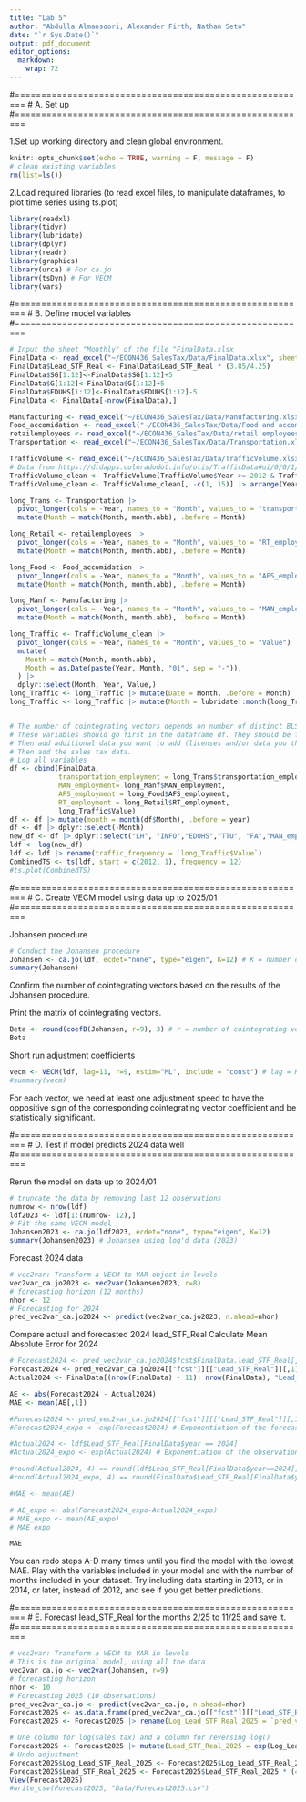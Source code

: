```yaml
---
title: "Lab 5"
author: "Abdulla Almansoori, Alexander Firth, Nathan Seto"
date: "`r Sys.Date()`"
output: pdf_document
editor_options: 
  markdown: 
    wrap: 72
---
```


#========================================================
# A. Set up
#========================================================

1.Set up working directory and clean global environment. 

```r
knitr::opts_chunk$set(echo = TRUE, warning = F, message = F)
# clean existing variables
rm(list=ls())
```


2.Load required libraries (to read excel files, to manipulate dataframes, to plot time series using ts.plot)

```r
library(readxl)
library(tidyr)
library(lubridate)
library(dplyr)
library(readr)
library(graphics)
library(urca) # For ca.jo
library(tsDyn) # For VECM
library(vars)
```

#========================================================
# B. Define model variables
#========================================================

```r
# Input the sheet "Monthly" of the file "FinalData.xlsx
FinalData <- read_excel("~/ECON436_SalesTax/Data/FinalData.xlsx", sheet = 1)
FinalData$Lead_STF_Real <- FinalData$Lead_STF_Real * (3.85/4.25)
FinalData$SG[1:12]<-FinalData$SG[1:12]+5
FinalData$G[1:12]<-FinalData$G[1:12]+5
FinalData$EDUHS[1:12]<-FinalData$EDUHS[1:12]-5
FinalData <- FinalData[-nrow(FinalData),]

Manufacturing <- read_excel("~/ECON436_SalesTax/Data/Manufacturing.xlsx")
Food_accomidation <- read_excel("~/ECON436_SalesTax/Data/Food and accomidation.xlsx")
retailemployees <- read_excel("~/ECON436_SalesTax/Data/retail employees.xlsx")
Transportation <- read_excel("~/ECON436_SalesTax/Data/Transportation.xlsx")

TrafficVolume <- read_excel("~/ECON436_SalesTax/Data/TrafficVolume.xlsx") 
# Data from https://dtdapps.coloradodot.info/otis/TrafficData#ui/0/0/1/station/000127/criteria/27425//false/true/
TrafficVolume_clean <- TrafficVolume[TrafficVolume$Year >= 2012 & TrafficVolume$Year <= 2024, ]
TrafficVolume_clean <- TrafficVolume_clean[, -c(1, 15)] |> arrange(Year)

long_Trans <- Transportation |> 
  pivot_longer(cols = -Year, names_to = "Month", values_to = "transportation_employment") |> 
  mutate(Month = match(Month, month.abb), .before = Month)

long_Retail <- retailemployees |> 
  pivot_longer(cols = -Year, names_to = "Month", values_to = "RT_employment") |> 
  mutate(Month = match(Month, month.abb), .before = Month)

long_Food <- Food_accomidation |> 
  pivot_longer(cols = -Year, names_to = "Month", values_to = "AFS_employment") |> 
  mutate(Month = match(Month, month.abb), .before = Month)

long_Manf <- Manufacturing |> 
  pivot_longer(cols = -Year, names_to = "Month", values_to = "MAN_employment") |> 
  mutate(Month = match(Month, month.abb), .before = Month)

long_Traffic <- TrafficVolume_clean |>
  pivot_longer(cols = -Year, names_to = "Month", values_to = "Value") |>
  mutate(
    Month = match(Month, month.abb),
    Month = as.Date(paste(Year, Month, "01", sep = "-")),
  ) |>
  dplyr::select(Month, Year, Value,)
long_Traffic <- long_Traffic |> mutate(Date = Month, .before = Month)
long_Traffic <- long_Traffic |> mutate(Month = lubridate::month(long_Traffic$Date))


# The number of cointegrating vectors depends on number of distinct BLS categories that you think are determined by the economic conditions of Larimer county.
# These variables should go first in the dataframe df. They should be followed by the variables that are driven state or country-level conditions.
# Then add additional data you want to add (licenses and/or data you think is cointegrated with the sales tax data).
# Then add the sales tax data.
# Log all variables
df <- cbind(FinalData, 
            transportation_employment = long_Trans$transportation_employment, 
            MAN_employment= long_Manf$MAN_employment, 
            AFS_employment = long_Food$AFS_employment, 
            RT_employment = long_Retail$RT_employment,
            long_Traffic$Value)
df <- df |> mutate(month = month(df$Month), .before = year)
df <- df |> dplyr::select(-Month)
new_df <- df |> dplyr::select("LH", "INFO","EDUHS","TTU", "FA","MAN_employment","AFS_employment","RT_employment", "long_Traffic$Value", "Lead_STF_Real")
ldf <- log(new_df)
ldf <- ldf |> rename(traffic_frequency = `long_Traffic$Value`)
CombinedTS <- ts(ldf, start = c(2012, 1), frequency = 12)
#ts.plot(CombinedTS)

```

#========================================================
# C. Create VECM model using data up to 2025/01
#========================================================


Johansen procedure

```r
# Conduct the Johansen procedure
Johansen <- ca.jo(ldf, ecdet="none", type="eigen", K=12) # K = number of periods in a year (4 if quarterly data, 12 if monthly data)
summary(Johansen)
```
Confirm the number of cointegrating vectors based on the results of the Johansen procedure.


Print the matrix of cointegrating vectors.

```r
Beta <- round(coefB(Johansen, r=9), 3) # r = number of cointegrating vectors
Beta
```


Short run adjustment coefficients

```r
vecm <- VECM(ldf, lag=11, r=9, estim="ML", include = "const") # lag = K-1
#summary(vecm)
```

For each vector, we need at least one adjustment speed to have the oppositive sign of the corresponding cointegrating vector coefficient and be statistically significant.


#========================================================
# D. Test if model predicts 2024 data well
#========================================================

Rerun the model on data up to 2024/01

```r
# truncate the data by removing last 12 observations
numrow <- nrow(ldf)
ldf2023 <- ldf[1:(numrow- 12),]
# Fit the same VECM model
Johansen2023 <- ca.jo(ldf2023, ecdet="none", type="eigen", K=12)
summary(Johansen2023) # Johansen using log'd data (2023)
```

Forecast 2024 data

```r
# vec2var: Transform a VECM to VAR object in levels
vec2var_ca.jo2023 <- vec2var(Johansen2023, r=8)
# forecasting horizon (12 months)
nhor <- 12 
# Forecasting for 2024
pred_vec2var_ca.jo2024 <- predict(vec2var_ca.jo2023, n.ahead=nhor)
```

Compare actual and forecasted 2024 lead_STF_Real
Calculate Mean Absolute Error for 2024

```r
# Forecast2024 <- pred_vec2var_ca.jo2024$fcst$FinalData.lead_STF_Real[,1] # returns NULL
Forecast2024 <- pred_vec2var_ca.jo2024[["fcst"]][["Lead_STF_Real"]][,1] # imported manually from RStudio
Actual2024 <- FinalData[(nrow(FinalData) - 11): nrow(FinalData), "Lead_STF_Real"]

AE <- abs(Forecast2024 - Actual2024)
MAE <- mean(AE[,1])

#Forecast2024 <- pred_vec2var_ca.jo2024[["fcst"]][["Lead_STF_Real"]][,1] # Predicts log(Lead_STF_Real) from ldf2023
#Forecast2024_expo <- exp(Forecast2024) # Exponentiation of the forecast to undo log() function

#Actual2024 <- ldf$Lead_STF_Real[FinalData$year == 2024]
#Actual2024_expo <- exp(Actual2024) # Exponentiation of the observations to undo log() function

#round(Actual2024, 4) == round(ldf$Lead_STF_Real[FinalData$year==2024],4)
#round(Actual2024_expo, 4) == round(FinalData$Lead_STF_Real[FinalData$year == 2024], 4)

#MAE <- mean(AE)

# AE_expo <- abs(Forecast2024_expo-Actual2024_expo)
# MAE_expo <- mean(AE_expo)
# MAE_expo

MAE
```

You can redo steps A-D many times until you find the model with the lowest MAE. 
Play with the variables included in your model and with the number of months included in your dataset. Try including data starting in 2013, or in 2014, or later, instead of 2012, and see if you get better predictions.

#========================================================
# E. Forecast lead_STF_Real for the months 2/25 to 11/25 and save it.
#========================================================

```r
# vec2var: Transform a VECM to VAR in levels
# This is the original model, using all the data
vec2var_ca.jo <- vec2var(Johansen, r=9)
# forecasting horizon
nhor <- 10 
# Forecasting 2025 (10 observations)
pred_vec2var_ca.jo <- predict(vec2var_ca.jo, n.ahead=nhor)
Forecast2025 <- as.data.frame(pred_vec2var_ca.jo[["fcst"]][["Lead_STF_Real"]][,1])
Forecast2025 <- Forecast2025 |> rename(Log_Lead_STF_Real_2025 = `pred_vec2var_ca.jo[["fcst"]][["Lead_STF_Real"]][, 1]`)

# One column for log(sales tax) and a column for reversing log()
Forecast2025 <- Forecast2025 |> mutate(Lead_STF_Real_2025 = exp(Log_Lead_STF_Real_2025))
# Undo adjustment
Forecast2025$Log_Lead_STF_Real_2025 <- Forecast2025$Log_Lead_STF_Real_2025 * (4.25/3.85)
Forecast2025$Lead_STF_Real_2025 <- Forecast2025$Lead_STF_Real_2025 * (4.25/3.85)
View(Forecast2025)
#write_csv(Forecast2025, "Data/Forecast2025.csv")
```



